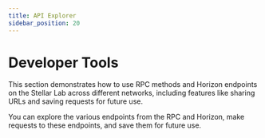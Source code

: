 ```yaml
---
title: API Explorer
sidebar_position: 20
---
```



# Developer Tools

This section demonstrates how to use RPC methods and Horizon endpoints on the Stellar Lab across different networks, including features like sharing URLs and saving requests for future use.

You can explore the various endpoints from the RPC and Horizon, make requests to these endpoints, and save them for future use.

<DocCardList />
